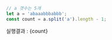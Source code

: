 ```typescript
// a 갯수는 5개
let a = 'abaaabbbabbb';
const count = a.split('a').length - 1;
```


실행결과 : {count}
